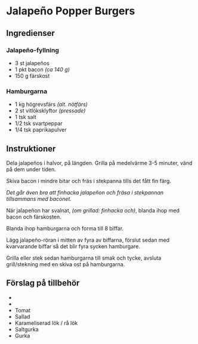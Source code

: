
# Jalapeño Popper Burgers

## Ingredienser

### Jalapeño-fyllning

- 3 st jalapeños
- 1 pkt bacon _(ca 140 g)_
- 150 g färskost

### Hamburgarna

- 1 kg högrevsfärs _(alt. nötfärs)_
- 2 st vitlöksklyftor _(pressade)_
- 1 tsk salt
- 1/2 tsk svartpeppar
- 1/4 tsk paprikapulver

## Instruktioner

Dela jalapeños i halvor, på längden. Grilla på medelvärme 3-5 minuter, vänd på dem under tiden.

Skiva bacon i mindre bitar och fräs i stekpanna tills det fått fin färg.

_Det går även bra att finhacka jalapeñon och fräsa i stekpannan tillsammans med baconet._

När jalapeñon har svalnat, _(om grillad: finhacka och)_, blanda ihop med bacon och färskosten.

Blanda ihop hamburgarna och forma till 8 biffar.

Lägg jalapeño-röran i mitten av fyra av biffarna,
förslut sedan med kvarvarande biffar så det blir fyra sycken hamburgare.

Grilla eller stek sedan hamburgarna till smak och tycke, avsluta grill/stekning med
en skiva ost på hamburgarna.

## Förslag på tillbehör

- <InternalRecipeLink path="guacemole" text="Guacemole" />
- <InternalRecipeLink path="fuskaioli" text="Fuskaioli" />
- Tomat
- Sallad
- Karameliserad lök / rå lök
- Saltgurka
- Gurka
